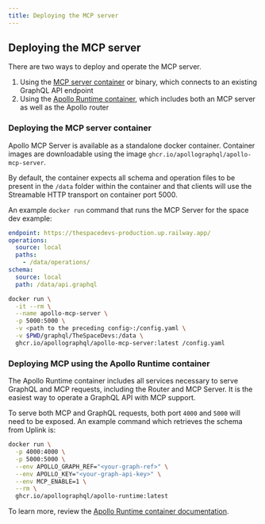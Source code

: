 ```yaml
---
title: Deploying the MCP server
---
```


## Deploying the MCP server

There are two ways to deploy and operate the MCP server.

1. Using the [MCP server container](#deploying-the-mcp-server-container) or binary, which connects to an existing GraphQL API endpoint
1. Using the [Apollo Runtime container](#deploying-mcp-using-the-apollo-runtime-container), which includes both an MCP server as well as the Apollo router

### Deploying the MCP server container

Apollo MCP Server is available as a standalone docker container. Container images are downloadable using
the image `ghcr.io/apollographql/apollo-mcp-server`.

By default, the container expects all schema and operation files to be present in the `/data` folder within the container
and that clients will use the Streamable HTTP transport on container port 5000.

An example `docker run` command that runs the MCP Server for the space dev example:

```yaml title="Example config for using Docker"
endpoint: https://thespacedevs-production.up.railway.app/
operations:
  source: local
  paths:
    - /data/operations/
schema:
  source: local
  path: /data/api.graphql
```

```sh showLineNumbers=false
docker run \
  -it --rm \
  --name apollo-mcp-server \
  -p 5000:5000 \
  -v <path to the preceding config>:/config.yaml \
  -v $PWD/graphql/TheSpaceDevs:/data \
  ghcr.io/apollographql/apollo-mcp-server:latest /config.yaml
```

### Deploying MCP using the Apollo Runtime container

The Apollo Runtime container includes all services necessary to serve GraphQL and MCP requests, including the Router and MCP Server. It is the easiest way to operate a GraphQL API with MCP support.

To serve both MCP and GraphQL requests, both port `4000` and `5000` will need to be exposed. An example command which retrieves the schema from Uplink is:

```bash title="Docker" {3, 6}
docker run \
  -p 4000:4000 \
  -p 5000:5000 \
  --env APOLLO_GRAPH_REF="<your-graph-ref>" \
  --env APOLLO_KEY="<your-graph-api-key>" \
  --env MCP_ENABLE=1 \
  --rm \
  ghcr.io/apollographql/apollo-runtime:latest
```

To learn more, review the [Apollo Runtime container documentation](/graphos/routing/self-hosted/containerization/docker).
